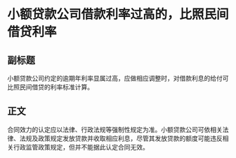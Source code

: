 # 小额贷款公司借款利率过高的，比照民间借贷利率
## 副标题
小额贷款公司约定的逾期年利率显属过高，应做相应调整时，对借款利息的给付可比照民间借贷的利率标准计算。
## 正文
合同效力的认定应以法律、行政法规等强制性规定为准。小额贷款公司可依相关法律、法规及政策规定发放贷款并收取相应利息，尽管其发放贷款的额度可能违反相关行政监管政策规定，但并不能据此认定合同无效。